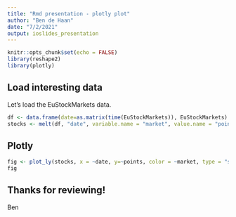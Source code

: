 ```yaml
---
title: "Rmd presentation - plotly plot"
author: "Ben de Haan"
date: "7/2/2021"
output: ioslides_presentation
---
```


```r
knitr::opts_chunk$set(echo = FALSE)
library(reshape2)
library(plotly)
```

## Load interesting data

Let's load the EuStockMarkets data.

```r
df <- data.frame(date=as.matrix(time(EuStockMarkets)), EuStockMarkets)
stocks <- melt(df, "date", variable.name = "market", value.name = "points")
```

## Plotly

```r

fig <- plot_ly(stocks, x = ~date, y=~points, color = ~market, type = "scatter", mode = "lines")
fig
```

## Thanks for reviewing!

Ben
